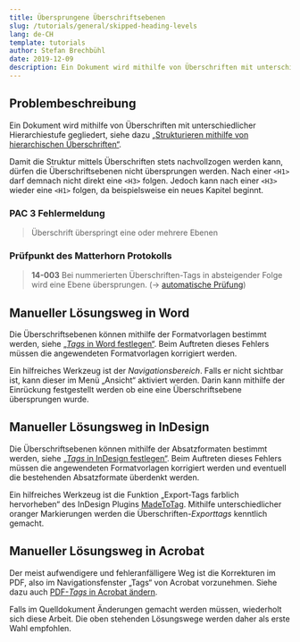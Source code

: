 ```yaml
---
title: Übersprungene Überschriftsebenen
slug: /tutorials/general/skipped-heading-levels
lang: de-CH
template: tutorials
author: Stefan Brechbühl
date: 2019-12-09
description: Ein Dokument wird mithilfe von Überschriften mit unterschiedlicher Hierarchiestufe gegliedert. Damit die Struktur mittels Überschriften stets nachvollzogen werden kann, dürfen die Überschriftsebenen nicht übersprungen werden.
---
```

## Problembeschreibung

Ein Dokument wird mithilfe von Überschriften mit unterschiedlicher Hierarchiestufe gegliedert, siehe dazu [„Strukturieren mithilfe von hierarchischen Überschriften“](https://accessible-pdf.info/de/basics/strukturieren-mithilfe-von-hierarchischen-ueberschriften/).

Damit die Struktur mittels Überschriften stets nachvollzogen werden kann, dürfen die Überschriftsebenen nicht übersprungen werden. Nach einer `<H1>` darf demnach nicht direkt eine `<H3>` folgen. Jedoch kann nach einer `<H3>` wieder eine `<H1>` folgen, da beispielsweise ein neues Kapitel beginnt.

### PAC 3 Fehlermeldung

> Überschrift überspringt eine oder mehrere Ebenen

### Prüfpunkt des Matterhorn Protokolls

> **14-003** Bei nummerierten Überschriften-Tags in absteigender Folge wird eine Ebene übersprungen. (→ [automatische Prüfung](https://accessible-pdf.info/de/glossar/#automatische-pruefung))

## Manueller Lösungsweg in Word

Die Überschriftsebenen können mithilfe der Formatvorlagen bestimmt werden, siehe [„*Tags* in Word festlegen“](https://accessible-pdf.info/de/basics/tags-in-word-festlegen/). Beim Auftreten dieses Fehlers müssen die angewendeten Formatvorlagen korrigiert werden.

Ein hilfreiches Werkzeug ist der *Navigationsbereich*. Falls er nicht sichtbar ist, kann dieser im Menü „Ansicht“ aktiviert werden. Darin kann mithilfe der Einrückung festgestellt werden ob eine eine Überschriftsebene übersprungen wurde.

## Manueller Lösungsweg in InDesign

Die Überschriftsebenen können mithilfe der Absatzformaten bestimmt werden, siehe [„*Tags* in InDesign festlegen“](https://accessible-pdf.info/de/basics/tags-in-indesign-festlegen/). Beim Auftreten dieses Fehlers müssen die angewendeten Formatvorlagen korrigiert werden und eventuell die bestehenden Absatzformate überdenkt werden.

Ein hilfreiches Werkzeug ist die Funktion „Export-Tags farblich hervorheben“ des InDesign Plugins [MadeToTag](https://www.axaio.com/doku.php/de:products:madetotag). Mithilfe unterschiedlicher oranger Markierungen werden die Überschriften-*Exporttags* kenntlich gemacht.

## Manueller Lösungsweg in Acrobat

Der meist aufwendigere und fehleranfälligere Weg ist die Korrekturen im PDF, also im Navigationsfenster „Tags“ von Acrobat vorzunehmen. Siehe dazu auch [PDF-*Tags* in Acrobat ändern](https://accessible-pdf.info/de/basics/pdf-tags-in-acrobat-aendern/).

Falls im Quelldokument Änderungen gemacht werden müssen, wiederholt sich diese Arbeit. Die oben stehenden Lösungswege werden daher als erste Wahl empfohlen.